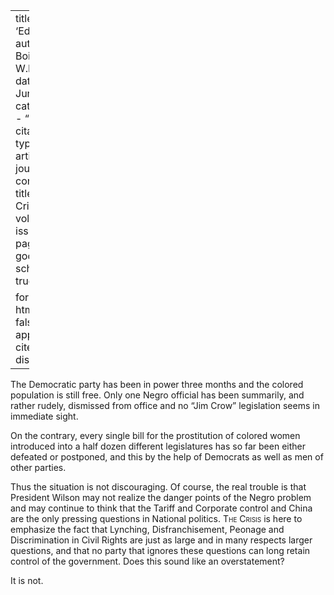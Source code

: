 
---
title: 'Education'
author: Du Bois, W.E.B.
date: Jun. 1913
categories: 
  - ""
citation: 
  type: article-journal
  container-title: The Crisis
  volume: 6
  issue: 2
  page: 79
google-scholar: true

format:
  html:
    toc: false
    appendix-cite-as: display
---



The Democratic party has been in power three months and the colored population is still free. Only one Negro official has been summarily, and rather rudely, dismissed from office and no "Jim Crow" legislation seems in immediate sight. 

On the contrary, every single bill for the prostitution of colored women introduced into a half dozen different legislatures has so far been either defeated or postponed, and this by the help of Democrats as well as men of other parties. 

Thus the situation is not discouraging. Of course, the real trouble is that President Wilson may not realize the danger points of the Negro problem and may continue to think that the Tariff and Corporate control and China are the only pressing questions in National politics. <span style="font-variant:small-caps;">The Crisis</span> is here to emphasize the fact that Lynching, Disfranchisement, Peonage and Discrimination in Civil Rights are just as large and in many respects larger questions, and that no party that ignores these questions can long retain control of the government. Does this sound like an overstatement? 

It is not. 

